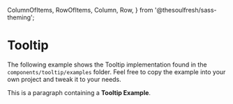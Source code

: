 
  ColumnOfItems,
  RowOfItems,
  Column,
  Row,
} from '@thesoulfresh/sass-theming';


<Meta title="Components/Tooltip" />

# Tooltip

<Description of={Tooltip} />

The following example shows the Tooltip implementation found
in the `components/tooltip/examples` folder. Feel free to copy
the example into your own project and tweak it to your needs.

<Canvas>
  <Story name="Toottip">
    <p>This is a paragraph containing a <ExampleTooltip content="Cool 😎"><b>Tooltip Example</b></ExampleTooltip>.</p>
  </Story>
</Canvas>

<ArgsTable of={Tooltip} />
